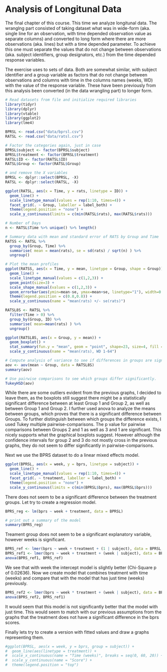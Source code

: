 # Analysis of Longitunal Data

The final chapter of this course. This time we analyze longitunal data. The wranglng part consisted of taking dataset what was in wide-form (aka. single line for an observation, with time depended observation value as separate columns) and converted to long form where there are more observations (aka. lines) but with a time depended parameter. To achieve this one must separate the values that do not change between observations (aka. subject identifiers, group designators, etc.) from the time depended response variables. 

The exercise uses to sets of data. Both are somewhat similar, with subject identifier and a group variable as factors that do not change between observations and columns with time in the columns names (weeks, WD) with the value of the response variable. These have been previously from this analysis been converted (in the data wrangling part) to longer form. 

```r
# Read datasets from file and initialize required libraries
library(tidyr)
library(dplyr)
library(vtable)
library(ggplot2)
library(lme4)

BPRSL <- read.csv("data/bprsl.csv")
RATSL <- read.csv("data/ratsl.csv")

# Factor the categories again, just in case
BPRSL$subject <- factor(BPRSL$subject)
BPRSL$treatment <- factor(BPRSL$treatment)
RATSL$ID <- factor(RATSL$ID)
RATSL$Group <- factor(RATSL$Group)

# and remove the X variables
BPRSL <- dplyr::select(BPRSL, -X)
RATSL <- dplyr::select(RATSL, -X)

```

```r
ggplot(RATSL, aes(x = Time, y = rats, linetype = ID)) +
  geom_line() +
  scale_linetype_manual(values = rep(1:10, times=4)) +
  facet_grid(. ~ Group, labeller = label_both) +
  theme(legend.position = "none") + 
  scale_y_continuous(limits = c(min(RATSL$rats), max(RATSL$rats)))
```


```r

# Number of Days
n <- RATSL$Time %>% unique() %>% length()

# Summary data with mean and standard error of RATS by Group and Time 
RATSS <- RATSL %>%
  group_by(Group, Time) %>%
  summarise( mean = mean(rats), se = sd(rats) / sqrt(n) ) %>%
  ungroup()

# Plot the mean profiles
ggplot(RATSS, aes(x = Time, y = mean, linetype = Group, shape = Group)) +
  geom_line() +
  scale_linetype_manual(values = c(1,2,3)) +
  geom_point(size=3) +
  scale_shape_manual(values = c(1,2,3)) +
  geom_errorbar(aes(ymin=mean-se, ymax=mean+se, linetype="1"), width=0.3) +
  theme(legend.position = c(0.8,0.8)) +
  scale_y_continuous(name = "mean(rats) +/- se(rats)")
```

```r

RATSL8S <- RATSL %>%
  filter(Time > 0) %>%
  group_by(Group, ID) %>%
  summarise( mean=mean(rats) ) %>%
  ungroup()

ggplot(RATSL8S, aes(x = Group, y = mean)) +
  geom_boxplot() +
  stat_summary(fun.y = "mean", geom = "point", shape=23, size=4, fill = "white") +
  scale_y_continuous(name = "mean(rats), WD 1-64")

```


```r
# Compute analysis of variance to see if differences in groups are significant
aov <- aov(mean ~ Group, data = RATSL8S)
summary(aov)

# Use pairwise comparisons to see which groups differ significantly. 
TukeyHSD(aov)

```

While there are some outliers evident from the previous graphs, I decided to leave them, as the boxplots still suggest there might be a statistically significant difference between at least Group 1 and Group 2, as well as between Group 1 and Group 2. I further used anova to analyze the means between groups, which proves that there is a significant difference between Groups. To further distinguish between which groups the difference exists, I used Tukey multiple pairwise-comparisons. The p value for pairwise comparisons between Groups 2 and 1 as well as 3 and 1 are significant. This nicely supports what the graphical boxplots suggest. However although the confidence intervals for group 2 and 3 do not mostly cross in the previous graphs, they do not seem to differ significantly in pairwise-comparisons. 

Next we use the BPRS dataset to do a linear mixed effects model. 

```r
ggplot(BPRSL, aes(x = week, y = bprs, linetype = subject)) +
  geom_line() +
  scale_linetype_manual(values = rep(1:10, times=4)) +
  facet_grid(. ~ treatment, labeller = label_both) +
  theme(legend.position = "none") + 
  scale_y_continuous(limits = c(min(BPRSL$bprs), max(BPRSL$bprs)))
```

There does not seem to be a significant difference between the treatment groups. Let try to create a regression model. 

```r
BPRS_reg <- lm(bprs ~ week + treatment, data = BPRSL)

# print out a summary of the model
summary(BPRS_reg)
```

Treament group does not seem to be a significant explanatory variable, however weeks is significant.  

```r
BPRS_ref <- lmer(bprs ~ week + treatment + (1 | subject), data = BPRSL, REML = FALSE)
BPRS_ref1 <- lmer(bprs ~ week + treatment + (week | subject), data = BPRSL, REML = FALSE)
anova(BPRS_ref1, BPRS_ref)
```

We see that with week the intercept model is slightly better (Chi-Square p of 0.02636). Now we create model that combines treatment with time (weeks) and compare that with the model that has just time (weeks) previously.

```r
BPRS_ref2 <- lmer(bprs ~ week * treatment + (week | subject), data = BPRSL, REML = FALSE)
anova(BPRS_ref2, BPRS_ref1)
```

It would seem that this model is not significantly better that the model with just time. This would seem to match with our previous assumptions from the graphs that the treatment does not have a significant difference in the bprs scores. 

Finally lets try to create a version with fitted values and draw a graphs representing them. 

```r
#ggplot(BPRSL, aes(x = week, y = bprs, group = subject)) +
#  geom_line(aes(linetype = treatment)) +
#  scale_x_continuous(name = "Time (weeks)", breaks = seq(0, 60, 20)) +
#  scale_y_continuous(name = "Score") +
#  theme(legend.position = "top")
```

